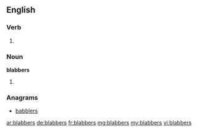 ==English==

===Verb===
{{head|en}}

# {{en-third-person singular of|blabber}}

===Noun===
'''blabbers'''
# {{plural of|blabber}}

===Anagrams===
* [[babblers#English|babblers]]

[[ar:blabbers]]
[[de:blabbers]]
[[fr:blabbers]]
[[mg:blabbers]]
[[my:blabbers]]
[[vi:blabbers]]